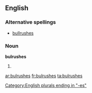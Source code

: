 ==English==

===Alternative spellings===
* [[bullrushes]]

===Noun===
'''bulrushes'''

# {{plural of|[[bulrush]]}}

[[Category:English plurals ending in "-es"]]

[[ar:bulrushes]]
[[fr:bulrushes]]
[[ta:bulrushes]]